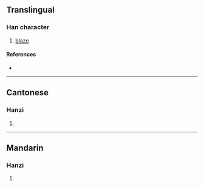{{character info/new}}
==Translingual==

===Han character===
{{Han char|rn=86|rad=火|as=12|sn=16|four=97827|canj=FNHB|ids=⿰火矞}}

# [[blaze]]

====References====
* {{Han ref|kx=0683.030|dkj=19415|dj=1095.050|hdz=32239.010|uh=71CF|ud=29135|bh=EA52|bd=59986}}

----

==Cantonese==

===Hanzi===
{{yue-hanzi|jyut=wat6|y=wat6}}
# {{defn|lang=yue|sort=火12}}

----

==Mandarin==
===Hanzi===
{{cmn-hanzi|pin=[[shào]] ([[shao4]]), [[yù]] ([[yu4]])|wg=shao<sup>4</sup>, yü<sup>4</sup>}}

# {{defn|lang=cmn|sort=火12}}